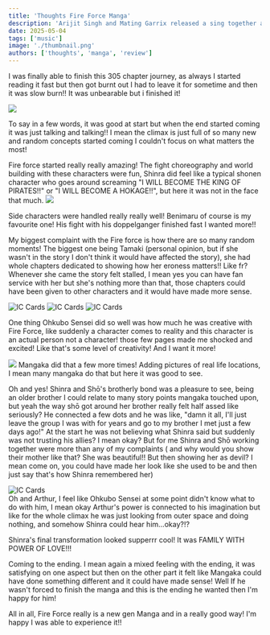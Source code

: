 ```yaml
---
title: 'Thoughts Fire Force Manga'
description: 'Arijit Singh and Mating Garrix released a sing together and it is really beautiful that I wanted to talk about it'
date: 2025-05-04
tags: ['music']
image: './thumbnail.png'
authors: ['thoughts', 'manga', 'review']
---
```



I was finally able to finish this 305 chapter journey, as always I started reading it fast but then got burnt out I had to leave it for sometime and then it was slow burn!! It was unbearable but i finished it!

![](assets/01.png)

To say in a few words, it was good at start but when the end started coming it was just talking and talking!! I mean the climax is just full of so many new and random concepts started coming I couldn't focus on what matters the most!

Fire force started really really amazing! The fight choreography and world building with these characters were fun, Shinra did feel like a typical shonen character who goes around screaming "I WILL BECOME THE KING OF PIRATES!!" or "I WILL BECOME A HOKAGE!!", but here it was not in the face that much.
![](assets/02.png)

Side characters were handled really really well! Benimaru of course is my favourite one! His fight with his doppelganger finished fast I wanted more!!

My biggest complaint with the Fire force is how there are so many random moments! The biggest one being Tamaki (personal opinion, but if she wasn't in the story I don't think it would have affected the story), she had whole chapters dedicated to showing how her eroness matters!! Like fr? Whenever she came the story felt stalled, I mean yes you can have fan service with her but she's nothing more than that, those chapters could have been given to other characters and it would have made more sense.

<div className="grid grid-cols-3">
  <img class="h-[360px] w-full object-cover" src={Manga1.src} alt="IC Cards" />
  <img class="h-[360px] w-full object-cover" src={Manga2.src} alt="IC Cards" />
  <img class="h-[360px] w-full object-cover" src={Manga3.src} alt="IC Cards" />
</div>

One thing Ohkubo Sensei did so well was how much he was creative with Fire Force, like suddenly a character comes to reality and this character is an actual person not a character! those few pages made me shocked and excited! Like that's some level of creativity! And I want it more!

![](assets/03.png)
Mangaka did that a few more times! Adding pictures of real life locations, I mean many mangaka do that but here it was good to see.

Oh and yes! Shinra and Shō's brotherly bond was a pleasure to see, being an older brother I could relate to many story points mangaka touched upon, but yeah the way shō got around her brother really felt half assed like seriously? He connected a few dots and he was like, "damn it all, I'll just leave the group I was with for years and go to my brother I met just a few days ago!" At the start he was not believing what Shinra said but suddenly was not trusting his allies? I mean okay? But for me Shinra and Shō working together were more than any of my complaints ( and why would you show their mother like that? She was beautiful!! But then showing her as devil? I mean come on, you could have made her look like she used to be and then just say that's how Shinra remembered her)

<div class="aspect-square">
  <img
    class="h-full w-full object-cover object-top"
    src={Manga4.src}
    alt="IC Cards"
  />
</div>
Oh and Arthur, I feel like Ohkubo Sensei at some point didn't know what to do
with him, I mean okay Arthur's power is connected to his imagination but like
for the whole climax he was just looking from outer space and doing nothing, and
somehow Shinra could hear him...okay?!?

Shinra's final transformation looked supperrr cool! It was FAMILY WITH POWER OF LOVE!!!

Coming to the ending. I mean again a mixed feeling with the ending, it was satisfying on one aspect but then on the other part it felt like Mangaka could have done something different and it could have made sense! Well If he wasn't forced to finish the manga and this is the ending he wanted then I'm happy for him!

All in all, Fire Force really is a new gen Manga and in a really good way! I'm happy I was able to experience it!!

